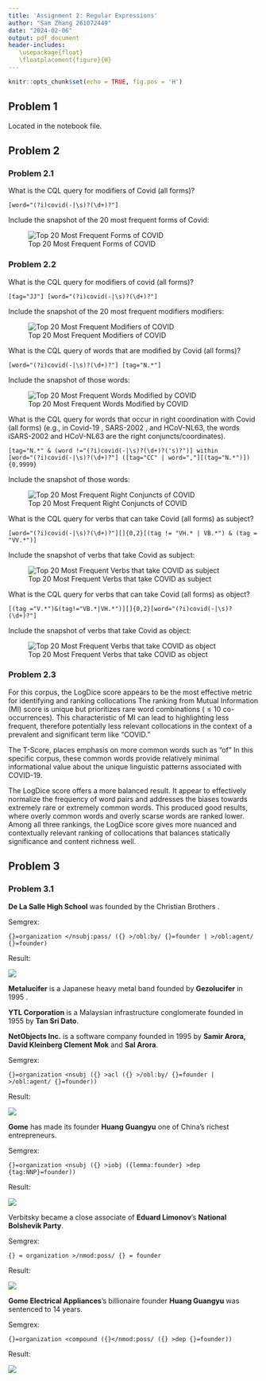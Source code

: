 ```yaml
---
title: 'Assignment 2: Regular Expressions'
author: "Sam Zhang 261072449"
date: "2024-02-06"
output: pdf_document
header-includes:
   \usepackage{float}
   \floatplacement{figure}{H}
---
```


```r
knitr::opts_chunk$set(echo = TRUE, fig.pos = 'H')
```

## Problem 1
Located in the notebook file.

## Problem 2
### Problem 2.1
What is the CQL query for modifiers of Covid (all forms)?

```cql
[word="(?i)covid(-|\s)?(\d+)?"]
```

Include the snapshot of the 20 most frequent forms of Covid:

![Top 20 Most Frequent Forms of COVID](covid_forms.png)

\newpage

### Problem 2.2

What is the CQL query for modifiers of covid (all forms)?

```cql
[tag="JJ"] [word="(?i)covid(-|\s)?(\d+)?"]
```

Include the snapshot of the 20 most frequent modifiers modifiers:

![Top 20 Most Frequent Modifiers of COVID](covid_modifiers.png)


\newpage

What is the CQL query of words that are modified by Covid (all forms)?

```cql
[word="(?i)covid(-|\s)?(\d+)?"] [tag="N.*"]
```

Include the snapshot of those words:

![Top 20 Most Frequent Words Modified by COVID](covid_modifies.png)


\newpage

What is the CQL query for words that occur in right coordination with Covid (all forms) (e.g., in Covid-19 , SARS-2002 , and HCoV-NL63, the words iSARS-2002 and HCoV-NL63 are the right conjuncts/coordinates).

```cql
[tag="N.*" & (word !="(?i)covid(-|\s)?(\d+)?('s)?")] within 
[word="(?i)covid(-|\s)?(\d+)?"] ([tag="CC" | word=","][(tag="N.*")]){0,9999}
```

Include the snapshot of those words:

![Top 20 Most Frequent Right Conjuncts of COVID](covid_right_conjunct.png)


\newpage

What is the CQL query for verbs that can take Covid (all forms) as subject?

```cql
[word="(?i)covid(-|\s)?(\d+)?"][]{0,2}[(tag != "VH.* | VB.*") & (tag = "VV.*")]
```

Include the snapshot of verbs that take Covid as subject:

![Top 20 Most Frequent Verbs that take COVID as subject](covid_subject.png)


\newpage

What is the CQL query for verbs that can take Covid (all forms) as object?

```cql
[(tag ="V.*")&(tag!="VB.*|VH.*")][]{0,2}[word="(?i)covid(-|\s)?(\d+)?"]
```

Include the snapshot of verbs that take Covid as object:

![Top 20 Most Frequent Verbs that take COVID as object](covid_object.png)

### Problem 2.3

For this corpus, the LogDice score appears to be the most effective metric for identifying and ranking collocations
The ranking from Mutual Information (MI) score is unique but prioritizes rare word combinations ($\le 10$ co-occurrences). This characteristic of MI can lead to highlighting less frequent, therefore potentially less relevant collocations in the context of a prevalent and significant term like "COVID."

The T-Score, places emphasis on more common words such as "of" In this specific corpus, these common words provide relatively minimal informational value about the unique linguistic patterns associated with COVID-19.

The LogDice score offers a more balanced result. It appear to effectively normalize the frequency of word pairs and addresses the biases towards extremely rare or extremely common words. This produced good results, where overly common words and overly scarse words are ranked lower. Among all three rankings, the LogDice score gives more nuanced and contextually relevant ranking of collocations that balances statically significance and content richness well.

\newpage

## Problem 3


### Problem 3.1

__De La Salle High School__ was founded by the Christian Brothers .

Semgrex:
```semgrex
{}=organization </nsubj:pass/ ({} >/obl:by/ {}=founder | >/obl:agent/ {}=founder)
```

Result:

![](semgrex_1.png)

\newpage

__Metalucifer__ is a Japanese heavy metal band founded by __Gezolucifer__ in 1995 .

__YTL Corporation__ is a Malaysian infrastructure conglomerate founded in 1955 by __Tan Sri Dato__.

__NetObjects Inc.__ is a software company founded in 1995 by __Samir Arora, David Kleinberg Clement Mok__ and __Sal Arora__.

Semgrex:
```semgrex
{}=organization <nsubj ({} >acl ({} >/obl:by/ {}=founder | >/obl:agent/ {}=founder))
```

Result:

![](semgrex_2.png)

\newpage

__Gome__ has made its founder __Huang Guangyu__ one of China's richest entrepreneurs.


Semgrex:
```semgrex
{}=organization <nsubj ({} >iobj ({lemma:founder} >dep {tag:NNP}=founder))
```

Result:

![](semgrex_3.png)

\newpage

Verbitsky became a close associate of __Eduard Limonov__'s __National Bolshevik Party__.

Semgrex:
```semgrex
{} = organization >/nmod:poss/ {} = founder
```

Result:

![](semgrex_4.png)

\newpage

__Gome Electrical Appliances__’s billionaire founder __Huang Guangyu__ was sentenced to 14 years.

Semgrex:
```semgrex
{}=organization <compound ({}</nmod:poss/ ({} >dep {}=founder))
```

Result: 

![](semgrex_5.png)

